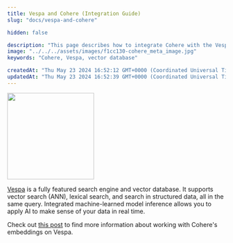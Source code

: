 ```yaml
---
title: Vespa and Cohere (Integration Guide)
slug: "docs/vespa-and-cohere"

hidden: false

description: "This page describes how to integrate Cohere with the Vespa database."
image: "../../../assets/images/f1cc130-cohere_meta_image.jpg"  
keywords: "Cohere, Vespa, vector database"

createdAt: "Thu May 23 2024 16:52:12 GMT+0000 (Coordinated Universal Time)"
updatedAt: "Thu May 23 2024 16:52:39 GMT+0000 (Coordinated Universal Time)"
---
```


<img src="../../../assets/images/912a0a4-vespa-logo.svg" width="200px" height="auto" class="light-bg" />

[Vespa](https://vespa.ai/) is a fully featured search engine and vector database. It supports vector search (ANN), lexical search, and search in structured data, all in the same query. Integrated machine-learned model inference allows you to apply AI to make sense of your data in real time.

Check out [this post](https://blog.vespa.ai/scaling-large-vector-datasets-with-cohere-binary-embeddings-and-vespa/) to find more information about working with Cohere's embeddings on Vespa.
